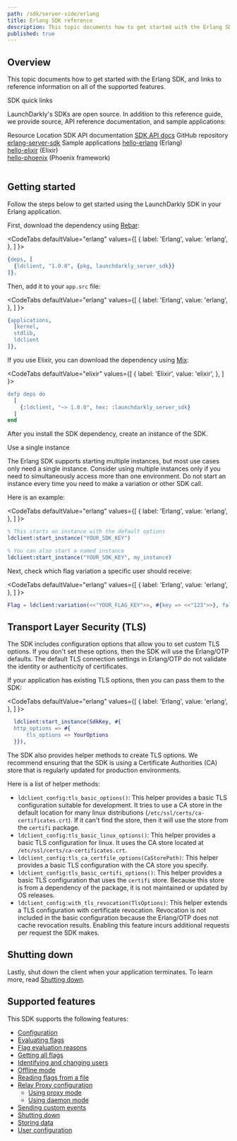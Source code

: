 ```yaml
---
path: /sdk/server-side/erlang
title: Erlang SDK reference
description: This topic documents how to get started with the Erlang SDK, and links to reference information on all of the supported features.
published: true
---
```


## Overview

This topic documents how to get started with the Erlang SDK, and links to reference information on all of the supported features.

<Callout intent="primary">
<CalloutTitle>SDK quick links</CalloutTitle>
<CalloutDescription>

LaunchDarkly's SDKs are open source. In addition to this reference guide, we provide source, API reference documentation, and sample applications:

<Table>
  <TableHeader>
    <TableHeadCell>Resource</TableHeadCell>
    <TableHeadCell>Location</TableHeadCell>
  </TableHeader>
  <TableBody>
    <TableRow>
      <TableCell>SDK API documentation</TableCell>
      <TableCell><a href="https://hexdocs.pm/launchdarkly_server_sdk/">SDK API docs</a></TableCell>
    </TableRow>
    <TableRow>
      <TableCell>GitHub repository</TableCell>
      <TableCell><a href="https://github.com/launchdarkly/erlang-server-sdk/">erlang-server-sdk</a></TableCell>
    </TableRow>
    <TableRow>
      <TableCell>Sample applications</TableCell>
      <TableCell><a href="https://github.com/launchdarkly/hello-erlang/">hello-erlang</a> (Erlang)<br/> <a href="https://github.com/launchdarkly/hello-elixir">hello-elixir</a> (Elixir)<br/> <a href="https://github.com/launchdarkly/hello-phoenix">hello-phoenix</a> (Phoenix framework)</TableCell>
    </TableRow>
  </TableBody>
</Table>

</CalloutDescription>
</Callout>

## Getting started

Follow the steps below to get started using the LaunchDarkly SDK in your Erlang application.

First, download the dependency using [Rebar](https://www.rebar3.org/):

<CodeTabs
  defaultValue="erlang"
  values={[
    { label: 'Erlang', value: 'erlang', },
  ]
}>
<CodeTabItem value="erlang">

```erlang
{deps, [
  {ldclient, "1.0.0", {pkg, launchdarkly_server_sdk}}
]}.
```

</CodeTabItem>
</CodeTabs>

Then, add it to your `app.src` file:

<CodeTabs
  defaultValue="erlang"
  values={[
    { label: 'Erlang', value: 'erlang', },
  ]
}>
<CodeTabItem value="erlang">

```erlang
{applications,
  [kernel,
  stdlib,
  ldclient
]},
```

</CodeTabItem>
</CodeTabs>

If you use Elixir, you can download the dependency using [Mix](https://elixir-lang.org/getting-started/mix-otp/introduction-to-mix.html):

<CodeTabs
  defaultValue="elixir"
  values={[
    { label: 'Elixir', value: 'elixir', },
  ]
}>
<CodeTabItem value="elixir">

```erlang
defp deps do
  [
    {:ldclient, "~> 1.0.0", hex: :launchdarkly_server_sdk}
  ]
end
```

</CodeTabItem>
</CodeTabs>

After you install the SDK dependency, create an instance of the SDK.

<Callout intent="info">
<CalloutTitle>Use a single instance</CalloutTitle>
<CalloutDescription>

The Erlang SDK supports starting multiple instances, but most use cases only need a single instance. Consider using multiple instances only if you need to simultaneously access more than one environment. Do not start an instance every time you need to make a variation or other SDK call.

</CalloutDescription>
</Callout>

Here is an example:

<CodeTabs
  defaultValue="erlang"
  values={[
    { label: 'Erlang', value: 'erlang', },
  ]
}>
<CodeTabItem value="erlang">

```erlang
% This starts an instance with the default options
ldclient:start_instance("YOUR_SDK_KEY")

% You can also start a named instance
ldclient:start_instance("YOUR_SDK_KEY", my_instance)
```

</CodeTabItem>
</CodeTabs>

Next, check which flag variation a specific user should receive:

<CodeTabs
  defaultValue="erlang"
  values={[
    { label: 'Erlang', value: 'erlang', },
  ]
}>
<CodeTabItem value="erlang">

```erlang
Flag = ldclient:variation(<<"YOUR_FLAG_KEY">>, #{key => <<"123">>}, false)
```

</CodeTabItem>
</CodeTabs>


## Transport Layer Security (TLS)

The SDK includes configuration options that allow you to set custom TLS options. If you don't set these options, then the SDK will use the Erlang/OTP defaults. The default TLS connection settings in Erlang/OTP do not validate the identity or authenticity of certificates.

If your application has existing TLS options, then you can pass them to the SDK:

<CodeTabs
  defaultValue="erlang"
  values={[
    { label: 'Erlang', value: 'erlang', },
  ]
}>
<CodeTabItem value="erlang">

```erlang
  ldclient:start_instance(SdkKey, #{
  http_options => #{
      tls_options => YourOptions
  }}),
```

</CodeTabItem>
</CodeTabs>

The SDK also provides helper methods to create TLS options. We recommend ensuring that the SDK is using a Certificate Authorities (CA) store that is regularly updated for production environments.

Here is a list of helper methods:

- `ldclient_config:tls_basic_options()`: This helper provides a basic TLS configuration suitable for development. It tries to use a CA store in the default location for many linux distributions (`/etc/ssl/certs/ca-certificates.crt`). If it can't find the store, then it will use the store from the `certifi` package.
- `ldclient_config:tls_basic_linux_options()`: This helper provides a basic TLS configuration for linux. It uses the CA store located at `/etc/ssl/certs/ca-certificates.crt`.
- `ldclient_config:tls_ca_certfile_options(CaStorePath)`: This helper provides a basic TLS configuration with the CA store you specify.
- `ldclient_config:tls_basic_certifi_options()`: This helper provides a basic TLS configuration that uses the `certifi` store. Because this store is from a dependency of the package, it is not maintained or updated by OS releases.
- `ldclient_config:with_tls_revocation(TlsOptions)`: This helper extends a TLS configuration with certificate revocation. Revocation is not included in the basic configuration because the Erlang/OTP does not cache revocation results. Enabling this feature incurs additional requests per request the SDK makes.

## Shutting down

Lastly, shut down the client when your application terminates. To learn more, read [Shutting down](/sdk/features/shutdown#erlang).

## Supported features

This SDK supports the following features:

* [Configuration](/sdk/features/config#erlang)
* [Evaluating flags](/sdk/features/evaluating#erlang)
* [Flag evaluation reasons](/sdk/features/evaluation-reasons#erlang)
* [Getting all flags](/sdk/features/all-flags#erlang)
* [Identifying and changing users](/sdk/features/identify#erlang)
* [Offline mode](/sdk/features/offline-mode#erlang)
* [Reading flags from a file](/sdk/features/flags-from-files#erlang)
* [Relay Proxy configuration](/sdk/features/relay-proxy-configuration)
  * [Using proxy mode](/sdk/features/relay-proxy-configuration/proxy-mode#erlang)
  * [Using daemon mode](/sdk/features/relay-proxy-configuration/daemon-mode#erlang)
* [Sending custom events](/sdk/features/events#erlang)
* [Shutting down](/sdk/features/shutdown#erlang)
* [Storing data](/sdk/features/storing-data#erlang)
* [User configuration](/sdk/features/user-config#erlang)
